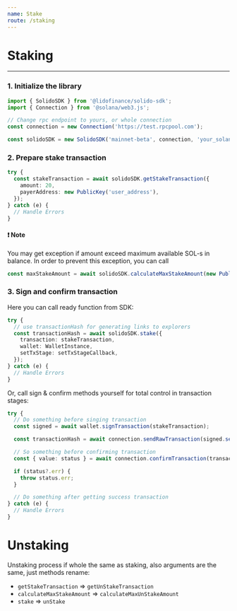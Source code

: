 ```yaml
---
name: Stake
route: /staking
---
```



# Staking

---
### 1. Initialize the library

```ts
import { SolidoSDK } from '@lidofinance/solido-sdk';
import { Connection } from '@solana/web3.js';

// Change rpc endpoint to yours, or whole connection
const connection = new Connection('https://test.rpcpool.com');

const solidoSDK = new SolidoSDK('mainnet-beta', connection, 'your_solana_referral_address');
```

### 2. Prepare stake transaction

<Props of={stakeTransaction} />

```ts
try {
  const stakeTransaction = await solidoSDK.getStakeTransaction({
    amount: 20,
    payerAddress: new PublicKey('user_address'),
  });
} catch (e) {
  // Handle Errors
}
```

#### ❗️ Note

You may get exception if amount exceed maximum available SOL-s in balance. In order to prevent this exception, you can call
```ts
const maxStakeAmount = await solidoSDK.calculateMaxStakeAmount(new PublicKey('user_address'));
```

### 3. Sign and confirm transaction

Here you can call ready function from SDK:

```ts
try {
  // use transactionHash for generating links to explorers
  const transactionHash = await solidoSDK.stake({
    transaction: stakeTransaction,
    wallet: WalletInstance,
    setTxStage: setTxStageCallback,
  });
} catch (e) {
  // Handle Errors
}
```

Or, call sign & confirm methods yourself for total control in transaction stages:

```ts
try {
  // Do something before singing transaction
  const signed = await wallet.signTransaction(stakeTransaction);

  const transactionHash = await connection.sendRawTransaction(signed.serialize());

  // So something before confirming transaction
  const { value: status } = await connection.confirmTransaction(transactionHash);

  if (status?.err) {
    throw status.err;
  }

  // Do something after getting success transaction
} catch (e) {
  // Handle Errors
}
```

# Unstaking

Unstaking process if whole the same as staking, also arguments are the same, just methods rename:

- `getStakeTransaction` => `getUnStakeTransaction`
- `calculateMaxStakeAmount` => `calculateMaxUnStakeAmount`
- `stake` => `unStake`